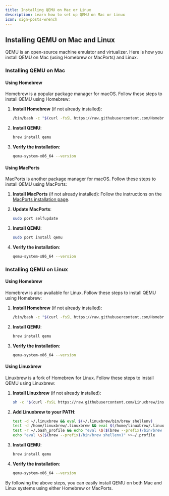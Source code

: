 ```yaml
---
title: Installing QEMU on Mac or Linux
description: Learn how to set up QEMU on Mac or Linux
icon: sign-posts-wrench
---
```


## Installing QEMU on Mac and Linux

QEMU is an open-source machine emulator and virtualizer. Here is how you install QEMU on Mac (using Homebrew or MacPorts) and Linux.

### Installing QEMU on Mac

#### Using Homebrew

Homebrew is a popular package manager for macOS. Follow these steps to install QEMU using Homebrew:

1. **Install Homebrew** (if not already installed):
    ```sh
    /bin/bash -c "$(curl -fsSL https://raw.githubusercontent.com/Homebrew/install/HEAD/install.sh)"
    ```

2. **Install QEMU**:
    ```sh
    brew install qemu
    ```

3. **Verify the installation**:
    ```sh
    qemu-system-x86_64 --version
    ```

#### Using MacPorts

MacPorts is another package manager for macOS. Follow these steps to install QEMU using MacPorts:

1. **Install MacPorts** (if not already installed):
    Follow the instructions on the [MacPorts installation page](https://www.macports.org/install.php).

2. **Update MacPorts**:
    ```sh
    sudo port selfupdate
    ```

3. **Install QEMU**:
    ```sh
    sudo port install qemu
    ```

4. **Verify the installation**:
    ```sh
    qemu-system-x86_64 --version
    ```

### Installing QEMU on Linux

#### Using Homebrew

Homebrew is also available for Linux. Follow these steps to install QEMU using Homebrew:

1. **Install Homebrew** (if not already installed):
    ```sh
    /bin/bash -c "$(curl -fsSL https://raw.githubusercontent.com/Homebrew/install/HEAD/install.sh)"
    ```

2. **Install QEMU**:
    ```sh
    brew install qemu
    ```

3. **Verify the installation**:
    ```sh
    qemu-system-x86_64 --version
    ```

#### Using Linuxbrew

Linuxbrew is a fork of Homebrew for Linux. Follow these steps to install QEMU using Linuxbrew:

1. **Install Linuxbrew** (if not already installed):
    ```sh
    sh -c "$(curl -fsSL https://raw.githubusercontent.com/Linuxbrew/install/master/install.sh)"
    ```

2. **Add Linuxbrew to your PATH**:
    ```sh
    test -d ~/.linuxbrew && eval $(~/.linuxbrew/bin/brew shellenv)
    test -d /home/linuxbrew/.linuxbrew && eval $(/home/linuxbrew/.linuxbrew/bin/brew shellenv)
    test -r ~/.bash_profile && echo "eval \$($(brew --prefix)/bin/brew shellenv)" >>~/.bash_profile
    echo "eval \$($(brew --prefix)/bin/brew shellenv)" >>~/.profile
    ```

3. **Install QEMU**:
    ```sh
    brew install qemu
    ```

4. **Verify the installation**:
    ```sh
    qemu-system-x86_64 --version
    ```

By following the above steps, you can easily install QEMU on both Mac and Linux systems using either Homebrew or MacPorts.

